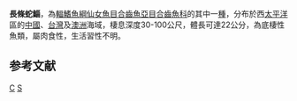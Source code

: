 {{Speciesbox 
| taxon = Saurida filamentosa
| status = NE
| status_system = IUCN3.1
| authority = [[Ogilby|Ogilby]], 1910
}}
'''長條蛇鯔'''，為[[輻鰭魚綱|輻鰭魚綱]][[仙女魚目|仙女魚目]][[合齒魚亞目|合齒魚亞目]][[合齒魚科|合齒魚科]]的其中一[[種|種]]，分布於西[[太平洋|太平洋]]區的[[中國|中國]]、[[台灣|台灣]]及[[澳洲|澳洲]]海域，棲息深度30-100公尺，體長可達22公分，為底棲性魚類，屬肉食性，生活習性不明。

==参考文献==
{{reflist}}
{{Taxonbar}}

[[Category:蛇鯔屬|C]]
[[Category:1910年描述的鱼类|S]]